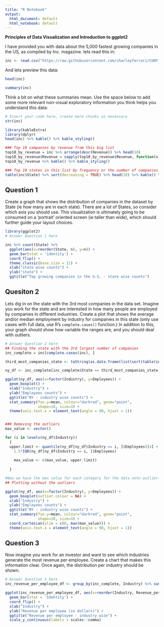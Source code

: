 ```yaml
---
title: "R Notebook"
output:
  html_document: default
  html_notebook: default
---
```


**Principles of Data Visualization and Introduction to ggplot2**

I have provided you with data about the 5,000 fastest growing companies in the US, as compiled by Inc. magazine. lets read this in:

```r

inc <- read.csv("https://raw.githubusercontent.com/charleyferrari/CUNY_DATA_608/master/module1/Data/inc5000_data.csv", header= TRUE)

```

And lets preview this data:

```r

head(inc)

```
```r

summary(inc)

```

Think a bit on what these summaries mean. Use the space below to add some more relevant non-visual exploratory information you think helps you understand this data:

```r

# Insert your code here, create more chunks as necessary
str(inc)

library(kableExtra)
library(dplyr)
head(inc) %>% kable() %>% kable_styling()

### Top 10 companies by revenue from this big list
top10_by_revenue = inc %>% arrange(desc(Revenue)) %>% head(10)
top10_by_revenue$Revenue = sapply(top10_by_revenue$Revenue, function(x) paste(round((x / 1e9), 1), " Billion"))
top10_by_revenue %>% kable() %>% kable_styling()

### Top 10 states in this list by frequency or the number of companies in these states
table(inc$State) %>% sort(decreasing = TRUE) %>% head(10) %>% kable() %>% kable_styling()

```

## Question 1

Create a graph that shows the distribution of companies in the dataset by State (ie how many are in each state). There are a lot of States, so consider which axis you should use. This visualization is ultimately going to be consumed on a 'portrait' oriented screen (ie taller than wide), which should further guide your layout choices.

```r
library(ggplot2)
# Answer Question 1 here

inc %>% count(State) %>%
  ggplot(aes(x=reorder(State, n), y=n)) +
  geom_bar(stat = 'identity') +
  coord_flip() +
  theme_classic(base_size = 11) +
  xlab("state wise counts") +
  ylab("state") +
  ggtitle("Top growing companies in the U.S. - state wise counts")

```

## Quesiton 2

Lets dig in on the state with the 3rd most companies in the data set. Imagine you work for the state and are interested in how many people are employed by companies in different industries. Create a plot that shows the average and/or median employment by industry for companies in this state (only use cases with full data, use R's `complete.cases()` function.) In addition to this, your graph should show how variable the ranges are, and you should deal with outliers.

```r

# Answer Question 2 here
## Finding the state with the 3rd largest number of companies
inc_complete = inc[complete.cases(inc), ]

third_most_companies_state <- toString(as.data.frame(list(sort(table(inc_complete$State), decreasing = TRUE)))[3,1])

ny_df <- inc_complete[inc_complete$State == third_most_companies_state,]

ggplot(ny_df, aes(x=factor(Industry), y=Employees)) +
  geom_boxplot() +
  xlab("Industry") +
  ylab("Employees counts") +
  ggtitle("NY - industry wise counts") +
  stat_summary(fun.y=mean, colour="darkred", geom="point", 
               shape=18, size=3) +
  theme(axis.text.x = element_text(angle = 90, hjust = 1))


### Removing the outliers
max_value <- vector()

for (i in levels(ny_df$Industry))
  {
  upper.limit <- quantile(ny_df[ny_df$Industry == i, ]$Employees)[4] +
    1.5*IQR(ny_df[ny_df$Industry == i, ]$Employees)
    
    max_value <- c(max_value, upper.limit)
    
  }

#Now we have the max value for each category for the data notn outlier. We will use the minimum value as 0
## Plotting without the outliers

ggplot(ny_df, aes(x=factor(Industry), y=Employees)) +
  geom_boxplot(outlier.colour = NA) +
  xlab("Industry") +
  ylab("Employees counts") +
  ggtitle("NY - industry wise counts") +
  stat_summary(fun.y=mean, colour="darkred", geom="point", 
               shape=18, size=3) +
  coord_cartesian(ylim = c(0, max(max_value))) +
  theme(axis.text.x = element_text(angle = 90, hjust = 1))


```

## Question 3

Now imagine you work for an investor and want to see which industries generate the most revenue per employee. Create a chart that makes this information clear. Once again, the distribution per industry should be shown.

```r

# Answer Question 3 here
inc_revenue_per_employee_df <- group_by(inc_complete, Industry) %>% summarise(Revenue_per_employee = sum(Revenue) / sum(Employees))

ggplot(inc_revenue_per_employee_df, aes(x=reorder(Industry, Revenue_per_employee), y=Revenue_per_employee)) + 
  geom_bar(stat = 'Identity') +
  coord_flip() +
  xlab("Industry") +
  ylab("Revenue per employee (in dollars)") +
  ggtitle("Revenue per employee - industry wise") +
  scale_y_continuous(labels = scales::comma)

```


